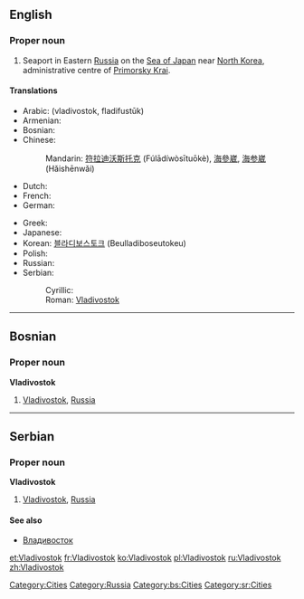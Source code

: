 ==English==
{{wikipedia}}

===Proper noun===
{{en-proper noun}}

# Seaport in Eastern [[Russia]] on the [[Sea of Japan]] near [[North Korea]], administrative centre of [[Primorsky Krai]].

====Translations====
{{trans-top|seaport in Russia}}
* Arabic: {{Arab|[[فلاديفوستوك]]}} (vladivostok, fladifustūk) {{m}}
* Armenian: {{t|hy|Վլադիվոստոկ|tr=Vladivostok|sc=Armn|xs=Armenian}}
* Bosnian: {{t-|bs|Vladivostok|m}}
* Chinese:
*: Mandarin: [[符拉迪沃斯托克]] (Fúlādíwòsītuōkè), [[海參崴]], [[海参崴]] (Hǎishēnwǎi)
* Dutch: {{t-|nl|Vladivostok}}
* French: {{t+|fr|Vladivostok|m}}
* German: {{t-|de|Wladiwostok|n}}
{{trans-mid}}
* Greek: {{t|el|Βλαδιβοστόκ|tr=Vladivostók|sc=Grek}}
* Japanese: {{t-|ja|ウラジオストク|tr=Urajiosutoku|sc=Jpan}}
* Korean: [[블라디보스토크]] (Beulladiboseutokeu)
* Polish: {{t|pl|Władywostok|m}}
* Russian: {{t+|ru|Владивосток|m|tr=Vladivostók|sc=Cyrl}}
* Serbian:
*: Cyrillic: {{t-|sr|Владивосток|m|sc=Cyrl}}
*: Roman: [[Vladivostok#Serbian|Vladivostok]] {{m}}
{{trans-bottom}}

[[Category:Cities]]
[[Category:Russia]]

----

==Bosnian==

===Proper noun===
'''Vladivostok''' {{m}}

# [[Vladivostok#English|Vladivostok]], [[Russia]]

[[Category:bs:Cities]]

----

==Serbian==

===Proper noun===
'''Vladivostok''' {{m}}

# [[Vladivostok#English|Vladivostok]], [[Russia]]

====See also====
* [[Владивосток#Serbian|Владивосток]]

[[Category:sr:Cities]]

[[et:Vladivostok]]
[[fr:Vladivostok]]
[[ko:Vladivostok]]
[[pl:Vladivostok]]
[[ru:Vladivostok]]
[[zh:Vladivostok]]
